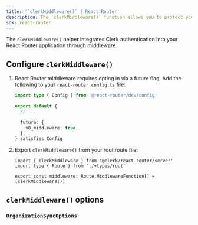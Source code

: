 ```yaml
---
title: '`clerkMiddleware()` | React Router'
description: The `clerkMiddleware()` function allows you to protect your React Router application using middleware.
sdk: react-router
---
```


The `clerkMiddleware()` helper integrates Clerk authentication into your React Router application through middleware.

## Configure `clerkMiddleware()`

1. React Router middleware requires opting in via a future flag. Add the following to your `react-router.config.ts` file:

   ```ts {{ filename: 'react-router.config.ts', mark: [[6, 8]] }}
   import type { Config } from '@react-router/dev/config'

   export default {
     // ...

     future: {
       v8_middleware: true,
     },
   } satisfies Config
   ```

1. Export `clerkMiddleware()` from your root route file:

   ```tsx {{ filename: 'app/root.tsx' }}
   import { clerkMiddleware } from '@clerk/react-router/server'
   import type { Route } from './+types/root'

   export const middleware: Route.MiddlewareFunction[] = [clerkMiddleware()]
   ```

## `clerkMiddleware()` options

<Include src="_partials/clerk-middleware-options" />

### `OrganizationSyncOptions`

<Include src="_partials/organization-sync-options" />
